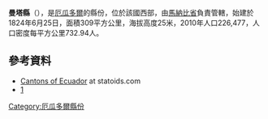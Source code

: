 {{Coord|0|57|0|S|80|42|58|W|display=title}}

'''曼塔縣'''（{{lang-es|Cantón Manta}}），是[[厄瓜多爾|厄瓜多爾]]的縣份，位於該國西部，由[[馬納比省|馬納比省]]負責管轄，始建於1824年6月25日，面積309平方公里，海拔高度25米，2010年人口226,477，人口密度每平方公里732.94人。

==參考資料==
*[http://www.statoids.com/yec.html Cantons of Ecuador] {{Wayback|url=http://www.statoids.com/yec.html |date=20110628180130 }} at statoids.com
*[http://www.ecuadorencifras.gob.ec/resultados/] {{Wayback|url=http://www.ecuadorencifras.gob.ec/resultados/ |date=20170724030253 }}

{{厄瓜多爾縣份}}

[[Category:厄瓜多爾縣份|Category:厄瓜多爾縣份]]


{{Ecuador-geo-stub}}